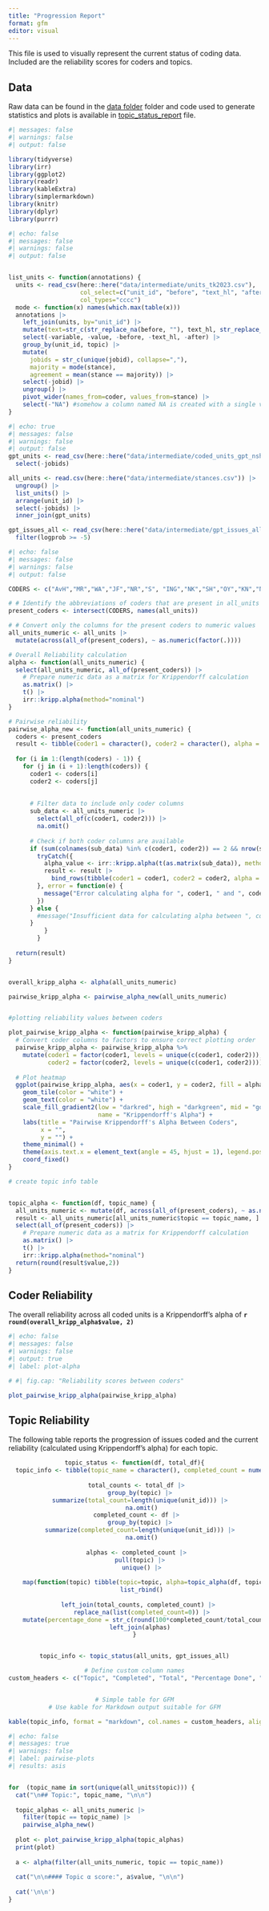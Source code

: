 ```yaml
---
title: "Progression Report"
format: gfm
editor: visual
---
```


This file is used to visually represent the current status of coding data. Included are the reliability scores for coders and topics.

## Data

Raw data can be found in the [data folder](https://github.com/vanatteveldt/issuepositions/tree/main/data) folder and code used to generate statistics and plots is available in [topic_status_report](https://github.com/vanatteveldt/issuepositions/blob/main/src/data-processing/topic_status_report.R) file.

```r
#| messages: false
#| warnings: false
#| output: false

library(tidyverse)
library(irr)
library(ggplot2)
library(readr)
library(kableExtra)
library(simplermarkdown)
library(knitr)
library(dplyr)
library(purrr)

```

```r
#| echo: false
#| messages: false
#| warnings: false
#| output: false


list_units <- function(annotations) {
  units <- read_csv(here::here("data/intermediate/units_tk2023.csv"), 
                    col_select=c("unit_id", "before", "text_hl", "after"), 
                    col_types="cccc") 
  mode <- function(x) names(which.max(table(x)))
  annotations |> 
    left_join(units, by="unit_id") |>
    mutate(text=str_c(str_replace_na(before, ""), text_hl, str_replace_na(after, ""))) |>
    select(-variable, -value, -before, -text_hl, -after) |>
    group_by(unit_id, topic) |>
    mutate(
      jobids = str_c(unique(jobid), collapse=","),
      majority = mode(stance),
      agreement = mean(stance == majority)) |>
    select(-jobid) |>
    ungroup() |>
    pivot_wider(names_from=coder, values_from=stance) |>
    select(-"NA") #somehow a column named NA is created with a single value
}

```

```r
#| echo: true
#| messages: false
#| warnings: false
#| output: false
gpt_units <- read_csv(here::here("data/intermediate/coded_units_gpt_nshot.csv"))|>
  select(-jobids)

all_units <- read.csv(here::here("data/intermediate/stances.csv")) |>
  ungroup() |>
  list_units() |>
  arrange(unit_id) |>
  select(-jobids) |>
  inner_join(gpt_units)

gpt_issues_all <- read_csv(here::here("data/intermediate/gpt_issues_all.csv")) |>
  filter(logprob >= -5)

```

```r
#| echo: false
#| messages: false
#| warnings: false
#| output: false

CODERS <- c("AvH","MR","WA","JF","NR","S", "ING","NK","SH","OY","KN","NPR","JE","AM", "GPT-1shot", "GPT-5shot", "GPT-16shot", "GPT-35shot")

# # Identify the abbreviations of coders that are present in all_units
present_coders <- intersect(CODERS, names(all_units))

# # Convert only the columns for the present coders to numeric values
all_units_numeric <- all_units |> 
  mutate(across(all_of(present_coders), ~ as.numeric(factor(.))))

# Overall Reliability calculation
alpha <- function(all_units_numeric) {
  select(all_units_numeric, all_of(present_coders)) |>
    # Prepare numeric data as a matrix for Krippendorff calculation
    as.matrix() |>
    t() |>
    irr::kripp.alpha(method="nominal")
}

# Pairwise reliability
pairwise_alpha_new <- function(all_units_numeric) {
  coders <- present_coders
  result <- tibble(coder1 = character(), coder2 = character(), alpha = numeric())
  
  for (i in 1:(length(coders) - 1)) {
    for (j in (i + 1):length(coders)) {
      coder1 <- coders[i]
      coder2 <- coders[j]
      
      
      # Filter data to include only coder columns
      sub_data <- all_units_numeric |>
        select(all_of(c(coder1, coder2))) |>
        na.omit()
      
      # Check if both coder columns are available
      if (sum(colnames(sub_data) %in% c(coder1, coder2)) == 2 && nrow(sub_data) > 1) {
        tryCatch({
          alpha_value <- irr::kripp.alpha(t(as.matrix(sub_data)), method = "nominal")
          result <- result |>
            bind_rows(tibble(coder1 = coder1, coder2 = coder2, alpha = alpha_value$value))
        }, error = function(e) {
          message("Error calculating alpha for ", coder1, " and ", coder2, ": ", e$message)
        })
      } else {
        #message("Insufficient data for calculating alpha between ", coder1, " and ", coder2)
      }
          }
        }
        
  return(result)
}


overall_kripp_alpha <- alpha(all_units_numeric)

pairwise_kripp_alpha <- pairwise_alpha_new(all_units_numeric)


#plotting reliability values between coders

plot_pairwise_kripp_alpha <- function(pairwise_kripp_alpha) {
  # Convert coder columns to factors to ensure correct plotting order
  pairwise_kripp_alpha <- pairwise_kripp_alpha %>%
    mutate(coder1 = factor(coder1, levels = unique(c(coder1, coder2))),
           coder2 = factor(coder2, levels = unique(c(coder1, coder2))))
  
  # Plot heatmap
  ggplot(pairwise_kripp_alpha, aes(x = coder1, y = coder2, fill = alpha, label=round(alpha,2))) +
    geom_tile(color = "white") +
    geom_text(color = "white") +
    scale_fill_gradient2(low = "darkred", high = "darkgreen", mid = "gold", midpoint = 0.5,
                         name = "Krippendorff's Alpha") +
    labs(title = "Pairwise Krippendorff's Alpha Between Coders",
         x = "",
         y = "") +
    theme_minimal() +
    theme(axis.text.x = element_text(angle = 45, hjust = 1), legend.position = "none") +
    coord_fixed()
}

# create topic info table


topic_alpha <- function(df, topic_name) {
  all_units_numeric <- mutate(df, across(all_of(present_coders), ~ as.numeric(factor(.))))
  result <- all_units_numeric[all_units_numeric$topic == topic_name, ] |>
  select(all_of(present_coders)) |>
    # Prepare numeric data as a matrix for Krippendorff calculation
    as.matrix() |>
    t() |>
    irr::kripp.alpha(method="nominal") 
  return(round(result$value,2))
}


```

## Coder Reliability

The overall reliability across all coded units is a Krippendorff's alpha of **`r round(overall_kripp_alpha$value, 2)`**

```r
#| echo: false
#| messages: false
#| warnings: false
#| output: true
#| label: plot-alpha

# #| fig.cap: "Reliability scores between coders"

plot_pairwise_kripp_alpha(pairwise_kripp_alpha)

```

## Topic Reliability

The following table reports the progression of issues coded and the current reliability (calculated using Krippendorff's alpha) for each topic.

<center>

```r

topic_status <- function(df, total_df){
  topic_info <- tibble(topic_name = character(), completed_count = numeric(), total_count = numeric(), percentage_done = character(), reliability_α = numeric())  # Initialize as character to hold the formatted percentage
  
  total_counts <- total_df |> 
    group_by(topic) |> 
    summarize(total_count=length(unique(unit_id))) |> 
    na.omit()
  completed_count <- df |> 
    group_by(topic) |> 
    summarize(completed_count=length(unique(unit_id))) |> 
    na.omit()
  
  alphas <- completed_count |> 
    pull(topic) |> 
    unique() |>
    
    map(function(topic) tibble(topic=topic, alpha=topic_alpha(df, topic)), .progress = T) |>
    list_rbind()
  
  left_join(total_counts, completed_count) |>
    replace_na(list(completed_count=0)) |>
    mutate(percentage_done = str_c(round(100*completed_count/total_count), "%")) |>
    left_join(alphas) 
}


topic_info <- topic_status(all_units, gpt_issues_all)

# Define custom column names
custom_headers <- c("Topic", "Completed", "Total", "Percentage Done", "Reliability (α)")


# Simple table for GFM
# Use kable for Markdown output suitable for GFM

kable(topic_info, format = "markdown", col.names = custom_headers, align = 'c')
```

</center>

```r
#| echo: false
#| messages: true
#| warnings: false
#| label: pairwise-plots
#| results: asis


for  (topic_name in sort(unique(all_units$topic))) {
  cat("\n## Topic:", topic_name, "\n\n")
  
  topic_alphas <- all_units_numeric |>
    filter(topic == topic_name) |>
    pairwise_alpha_new()
  
  plot <- plot_pairwise_kripp_alpha(topic_alphas)
  print(plot)
  
  a <- alpha(filter(all_units_numeric, topic == topic_name))
  
  cat("\n\n#### Topic α score:", a$value, "\n\n")
  
  cat('\n\n')
}


```
